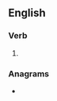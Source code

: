 ==English==

===Verb===
{{head|en|verb form}}

# {{en-past of|cascade}}

===Anagrams===
* {{anagrams|en|a=aaccddes|saccaded}}